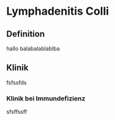 # Lymphadenitis Colli 

## Definition
hallo balabalablablba

## Klinik
fsfssfds

### Klinik bei Immundefizienz
sfsffssff
